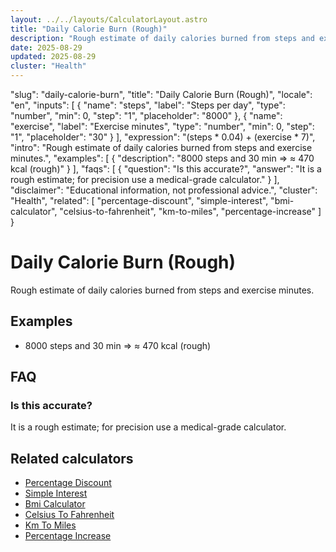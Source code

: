 ```yaml
---
layout: ../../layouts/CalculatorLayout.astro
title: "Daily Calorie Burn (Rough)"
description: "Rough estimate of daily calories burned from steps and exercise minutes."
date: 2025-08-29
updated: 2025-08-29
cluster: "Health"
---
```


  "slug": "daily-calorie-burn",
  "title": "Daily Calorie Burn (Rough)",
  "locale": "en",
  "inputs": [
    {
      "name": "steps",
      "label": "Steps per day",
      "type": "number",
      "min": 0,
      "step": "1",
      "placeholder": "8000"
    },
    {
      "name": "exercise",
      "label": "Exercise minutes",
      "type": "number",
      "min": 0,
      "step": "1",
      "placeholder": "30"
    }
  ],
  "expression": "(steps * 0.04) + (exercise * 7)",
  "intro": "Rough estimate of daily calories burned from steps and exercise minutes.",
  "examples": [
    {
      "description": "8000 steps and 30 min ⇒ ≈ 470 kcal (rough)"
    }
  ],
  "faqs": [
    {
      "question": "Is this accurate?",
      "answer": "It is a rough estimate; for precision use a medical-grade calculator."
    }
  ],
  "disclaimer": "Educational information, not professional advice.",
  "cluster": "Health",
  "related": [
    "percentage-discount",
    "simple-interest",
    "bmi-calculator",
    "celsius-to-fahrenheit",
    "km-to-miles",
    "percentage-increase"
  ]
}

# Daily Calorie Burn (Rough)

Rough estimate of daily calories burned from steps and exercise minutes.

<Calculator schema={schema} />

## Examples

- 8000 steps and 30 min ⇒ ≈ 470 kcal (rough)

## FAQ

### Is this accurate?

It is a rough estimate; for precision use a medical-grade calculator.

## Related calculators

- [Percentage Discount](/calculators/percentage-discount/)
- [Simple Interest](/calculators/simple-interest/)
- [Bmi Calculator](/calculators/bmi-calculator/)
- [Celsius To Fahrenheit](/calculators/celsius-to-fahrenheit/)
- [Km To Miles](/calculators/km-to-miles/)
- [Percentage Increase](/calculators/percentage-increase/)

